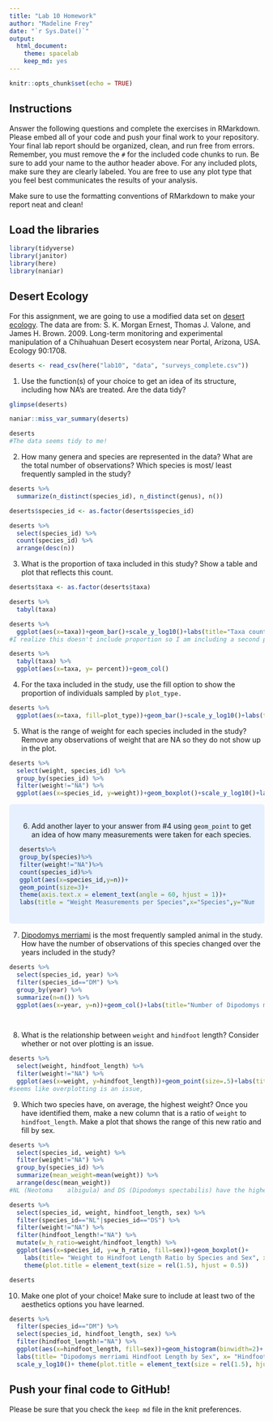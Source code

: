 ```yaml
---
title: "Lab 10 Homework"
author: "Madeline Frey"
date: "`r Sys.Date()`"
output:
  html_document: 
    theme: spacelab
    keep_md: yes
---
```


```r
knitr::opts_chunk$set(echo = TRUE)
```

## Instructions
Answer the following questions and complete the exercises in RMarkdown. Please embed all of your code and push your final work to your repository. Your final lab report should be organized, clean, and run free from errors. Remember, you must remove the `#` for the included code chunks to run. Be sure to add your name to the author header above. For any included plots, make sure they are clearly labeled. You are free to use any plot type that you feel best communicates the results of your analysis.  

Make sure to use the formatting conventions of RMarkdown to make your report neat and clean!  

## Load the libraries
```r
library(tidyverse)
library(janitor)
library(here)
library(naniar)
``` 

## Desert Ecology
For this assignment, we are going to use a modified data set on [desert ecology](http://esapubs.org/archive/ecol/E090/118/). The data are from: S. K. Morgan Ernest, Thomas J. Valone, and James H. Brown. 2009. Long-term monitoring and experimental manipulation of a Chihuahuan Desert ecosystem near Portal, Arizona, USA. Ecology 90:1708.
```r
deserts <- read_csv(here("lab10", "data", "surveys_complete.csv"))
```

1. Use the function(s) of your choice to get an idea of its structure, including how NA's are treated. Are the data tidy?  
```r
glimpse(deserts)
```
```r
naniar::miss_var_summary(deserts)
```
```r
deserts
#The data seems tidy to me!
```

2. How many genera and species are represented in the data? What are the total number of observations? Which species is most/ least frequently sampled in the study?
```r
deserts %>% 
  summarize(n_distinct(species_id), n_distinct(genus), n())
```
```r
deserts$species_id <- as.factor(deserts$species_id)
```
```r
deserts %>% 
  select(species_id) %>% 
  count(species_id) %>% 
  arrange(desc(n))
```

3. What is the proportion of taxa included in this study? Show a table and plot that reflects this count.
```r
deserts$taxa <- as.factor(deserts$taxa)
```

```r
deserts %>% 
  tabyl(taxa)
```
```r
deserts %>% 
  ggplot(aes(x=taxa))+geom_bar()+scale_y_log10()+labs(title="Taxa count", x="Taxa", y="Log Count")
#I realize this doesn't include proportion so I am including a second plot. 
```
```r
deserts %>% 
  tabyl(taxa) %>% 
  ggplot(aes(x=taxa, y= percent))+geom_col()
```

4. For the taxa included in the study, use the fill option to show the proportion of individuals sampled by `plot_type.`
```r
deserts %>% 
  ggplot(aes(x=taxa, fill=plot_type))+geom_bar()+scale_y_log10()+labs(title= "Taxa by Plot Type", x= "Taxa", y="Log 10 Count", fill= "Plot Type")
```

5. What is the range of weight for each species included in the study? Remove any observations of weight that are NA so they do not show up in the plot.
```r
deserts %>% 
  select(weight, species_id) %>% 
  group_by(species_id) %>% 
  filter(weight!="NA") %>% 
  ggplot(aes(x=species_id, y=weight))+geom_boxplot()+scale_y_log10()+labs(title="Species Weight", x="Species ID", y="Log 10 Weight")
```
<style>
div.blue { background-color:#e6f0ff; border-radius: 5px; padding: 20px;}
</style>
<div class = "blue">

6. Add another layer to your answer from #4 using `geom_point` to get an idea of how many measurements were taken for each species.
```r
deserts%>%
group_by(species)%>%
filter(weight!="NA")%>%
count(species_id)%>%
ggplot(aes(x=species_id,y=n))+
geom_point(size=3)+
theme(axis.text.x = element_text(angle = 60, hjust = 1))+
labs(title = "Weight Measurements per Species",x="Species",y="Number of Weight Measurements")
```
</div>

7. [Dipodomys merriami](https://en.wikipedia.org/wiki/Merriam's_kangaroo_rat) is the most frequently sampled animal in the study. How have the number of observations of this species changed over the years included in the study?
```r
deserts %>% 
  select(species_id, year) %>% 
  filter(species_id=="DM") %>% 
  group_by(year) %>% 
  summarize(n=n()) %>% 
  ggplot(aes(x=year, y=n))+geom_col()+labs(title="Number of Dipodomys merriami Observations Per Year", x="Year", y="Observations")

  
```

8. What is the relationship between `weight` and `hindfoot` length? Consider whether or not over plotting is an issue.
```r
deserts %>% 
  select(weight, hindfoot_length) %>% 
  filter(weight!="NA") %>% 
  ggplot(aes(x=weight, y=hindfoot_length))+geom_point(size=.5)+labs(title="Weight to Hindfoot Length")
#seems like overplotting is an issue,
```

9. Which two species have, on average, the highest weight? Once you have identified them, make a new column that is a ratio of `weight` to `hindfoot_length`. Make a plot that shows the range of this new ratio and fill by sex.
```r
deserts %>% 
  select(species_id, weight) %>% 
  filter(weight!="NA") %>% 
  group_by(species_id) %>% 
  summarize(mean_weight=mean(weight)) %>% 
  arrange(desc(mean_weight))
#NL (Neotoma	albigula) and DS (Dipodomys	spectabilis) have the highest mean weights!
```
```r
deserts %>% 
  select(species_id, weight, hindfoot_length, sex) %>% 
  filter(species_id=="NL"|species_id=="DS") %>% 
  filter(weight!="NA") %>% 
  filter(hindfoot_length!="NA") %>% 
  mutate(w_h_ratio=weight/hindfoot_length) %>% 
  ggplot(aes(x=species_id, y=w_h_ratio, fill=sex))+geom_boxplot()+
    labs(title= "Weight to Hindfoot Length Ratio by Species and Sex", x= "Species", y= "Weight to Hindfoot Ratio", fill= "Sex")+
    theme(plot.title = element_text(size = rel(1.5), hjust = 0.5))
```
```r
deserts
```

10. Make one plot of your choice! Make sure to include at least two of the aesthetics options you have learned.
```r
deserts %>% 
  filter(species_id=="DM") %>% 
  select(species_id, hindfoot_length, sex) %>% 
  filter(hindfoot_length!="NA") %>% 
  ggplot(aes(x=hindfoot_length, fill=sex))+geom_histogram(binwidth=2)+
  labs(title= "Dipodomys merriami Hindfoot Length by Sex", x= "Hindfoot Length", y="Count", fill="Sex")+
  scale_y_log10()+ theme(plot.title = element_text(size = rel(1.5), hjust = 0.5))
```

## Push your final code to GitHub!
Please be sure that you check the `keep md` file in the knit preferences. 